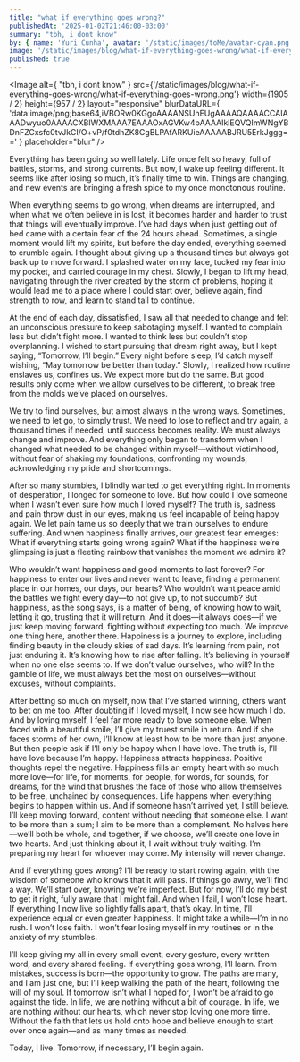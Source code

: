 ```yaml
---
title: "what if everything goes wrong?"
publishedAt: '2025-01-02T21:46:00-03:00'
summary: "tbh, i dont know"
by: { name: 'Yuri Cunha', avatar: '/static/images/toMe/avatar-cyan.png' }
image: '/static/images/blog/what-if-everything-goes-wrong/what-if-everything-goes-wrong.png'
published: true
---
```


<Image
  alt={
    "tbh, i dont know"
  }
  src={'/static/images/blog/what-if-everything-goes-wrong/what-if-everything-goes-wrong.png'}
  width={1905 / 2}
  height={957 / 2}
  layout="responsive"
  blurDataURL={
    'data:image/png;base64,iVBORw0KGgoAAAANSUhEUgAAAAQAAAACCAIAAADwyuo0AAAACXBIWXMAAA7EAAAOxAGVKw4bAAAAIklEQVQImWNgYBDnFZCxsfc0tvJkCI/O+vP/f0tdhZK8CgBLPAfARKUieAAAAABJRU5ErkJggg=='
  }
  placeholder="blur"
/>

Everything has been going so well lately. Life once felt so heavy, full of battles, storms, and strong currents. But now, I wake up feeling different. It seems like after losing so much, it’s finally time to win. Things are changing, and new events are bringing a fresh spice to my once monotonous routine.

When everything seems to go wrong, when dreams are interrupted, and when what we often believe in is lost, it becomes harder and harder to trust that things will eventually improve. I’ve had days when just getting out of bed came with a certain fear of the 24 hours ahead. Sometimes, a single moment would lift my spirits, but before the day ended, everything seemed to crumble again. I thought about giving up a thousand times but always got back up to move forward. I splashed water on my face, tucked my fear into my pocket, and carried courage in my chest. Slowly, I began to lift my head, navigating through the river created by the storm of problems, hoping it would lead me to a place where I could start over, believe again, find strength to row, and learn to stand tall to continue.

At the end of each day, dissatisfied, I saw all that needed to change and felt an unconscious pressure to keep sabotaging myself. I wanted to complain less but didn’t fight more. I wanted to think less but couldn’t stop overplanning. I wished to start pursuing that dream right away, but I kept saying, “Tomorrow, I’ll begin.” Every night before sleep, I’d catch myself wishing, “May tomorrow be better than today.” Slowly, I realized how routine enslaves us, confines us. We expect more but do the same. But good results only come when we allow ourselves to be different, to break free from the molds we’ve placed on ourselves.

We try to find ourselves, but almost always in the wrong ways. Sometimes, we need to let go, to simply trust. We need to lose to reflect and try again, a thousand times if needed, until success becomes reality. We must always change and improve. And everything only began to transform when I changed what needed to be changed within myself—without victimhood, without fear of shaking my foundations, confronting my wounds, acknowledging my pride and shortcomings.

After so many stumbles, I blindly wanted to get everything right. In moments of desperation, I longed for someone to love. But how could I love someone when I wasn’t even sure how much I loved myself? The truth is, sadness and pain throw dust in our eyes, making us feel incapable of being happy again. We let pain tame us so deeply that we train ourselves to endure suffering. And when happiness finally arrives, our greatest fear emerges: What if everything starts going wrong again? What if the happiness we’re glimpsing is just a fleeting rainbow that vanishes the moment we admire it?

Who wouldn’t want happiness and good moments to last forever? For happiness to enter our lives and never want to leave, finding a permanent place in our homes, our days, our hearts? Who wouldn’t want peace amid the battles we fight every day—to not give up, to not succumb? But happiness, as the song says, is a matter of being, of knowing how to wait, letting it go, trusting that it will return. And it does—it always does—if we just keep moving forward, fighting without expecting too much. We improve one thing here, another there. Happiness is a journey to explore, including finding beauty in the cloudy skies of sad days. It’s learning from pain, not just enduring it. It’s knowing how to rise after falling. It’s believing in yourself when no one else seems to. If we don’t value ourselves, who will? In the gamble of life, we must always bet the most on ourselves—without excuses, without complaints.

After betting so much on myself, now that I’ve started winning, others want to bet on me too. After doubting if I loved myself, I now see how much I do. And by loving myself, I feel far more ready to love someone else. When faced with a beautiful smile, I’ll give my truest smile in return. And if she faces storms of her own, I’ll know at least how to be more than just anyone. But then people ask if I’ll only be happy when I have love. The truth is, I’ll have love because I’m happy. Happiness attracts happiness. Positive thoughts repel the negative. Happiness fills an empty heart with so much more love—for life, for moments, for people, for words, for sounds, for dreams, for the wind that brushes the face of those who allow themselves to be free, unchained by consequences. Life happens when everything begins to happen within us. And if someone hasn’t arrived yet, I still believe. I’ll keep moving forward, content without needing that someone else. I want to be more than a sum; I aim to be more than a complement. No halves here—we’ll both be whole, and together, if we choose, we’ll create one love in two hearts. And just thinking about it, I wait without truly waiting. I’m preparing my heart for whoever may come. My intensity will never change.

And if everything goes wrong? I’ll be ready to start rowing again, with the wisdom of someone who knows that it will pass. If things go awry, we’ll find a way. We’ll start over, knowing we’re imperfect. But for now, I’ll do my best to get it right, fully aware that I might fail. And when I fail, I won’t lose heart. If everything I now live so lightly falls apart, that’s okay. In time, I’ll experience equal or even greater happiness. It might take a while—I’m in no rush. I won’t lose faith. I won’t fear losing myself in my routines or in the anxiety of my stumbles. 

I’ll keep giving my all in every small event, every gesture, every written word, and every shared feeling. If everything goes wrong, I’ll learn. From mistakes, success is born—the opportunity to grow. The paths are many, and I am just one, but I’ll keep walking the path of the heart, following the will of my soul. If tomorrow isn’t what I hoped for, I won’t be afraid to go against the tide. In life, we are nothing without a bit of courage. In life, we are nothing without our hearts, which never stop loving one more time. Without the faith that lets us hold onto hope and believe enough to start over once again—and as many times as needed. 

Today, I live. Tomorrow, if necessary, I’ll begin again.